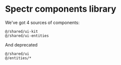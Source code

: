 
# Spectr components library

We've got 4 sources of components:

```
@/shared/ui-kit
@/shared/ui-entities
```

And deprecated

```
@/shared/ui
@/entities/*
```
